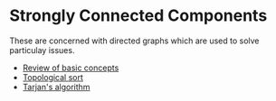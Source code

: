 = Strongly Connected Components =

These are concerned with directed graphs which are used to solve particulay issues.

* [[Review of basic concepts]]
* [[Topological sort]]
* [[Tarjan's algorithm]]
